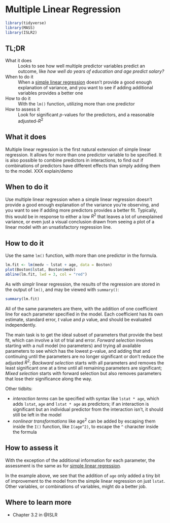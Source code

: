 # Multiple Linear Regression {#multiple-linear-regression} 

```r
library(tidyverse)
library(MASS)
library(ISLR2)
```

## TL;DR

What it does
: Looks to see how well multiple predictor variables predict an outcome, like *how well do years of education and age predict salary?*

When to do it
: When a [simple linear regression](#simple-linear-regression) doesn't provide a good enough explanation of variance, and you want to see if adding additional variables provides a better one

How to do it
: With the `lm()` function, utilizing more than one predictor

How to assess it
: Look for significant $p$-values for the predictors, and a reasonable adjusted-$R^2$

## What it does 

Multiple linear regression is the first natural extension of simple linear regression. It allows for more than one predictor variable to be specified. It is also possible to combine predictors in interactions, to find out if combinations of predictors have different effects than simply adding them to the model. XXX explain/demo

## When to do it

Use multiple linear regression when a simple linear regression doesn't provide a good enough explanation of the variance you're observing, and you want to see if adding more predictors provides a better fit. Typically, this would be in response to either a low $R^2$ that leaves a lot of unexplained variance, or even just a visual conclusion drawn from seeing a plot of a linear model with an unsatisfactory regression line.

## How to do it

Use the same `lm()` function, with more than one predictor in the formula.

```r
lm.fit <- lm(medv ~ lstat + age, data = Boston)
plot(Boston$lstat, Boston$medv)
abline(lm.fit, lwd = 3, col = "red")
```

As with simplr linear regression, the results of the regression are stored in the output of `lm()`, and may be viewed with `summary()`:

```r
summary(lm.fit)
```

All of the same parameters are there, with the addition of one coefficient line for each parameter specified in the model. Each coefficient has its own estimate, standard error, $t$ value and $p$ value, and should be evaluated independently.

The main task is to get the ideal subset of parameters that provide the best fit, which can involve a lot of trial and error. *Forward selection* involves starting with a null model (no parameters) and trying all available parameters to see which has the lowest p-value, and adding that and continuing until the parameters are no longer significant or don't reduce the adjusted $R^2$; *Backward selection* starts with all parameters and removes the least significant one at a time until all remaining parameters are significant; *Mixed selection* starts with forward selection but also removes parameters that lose their significance along the way.

Other tidbits:

- *interaction terms* can be specified with syntax like `lstat * age`, which adds `lstat`, `age` and `lstat * age` as predictors; if an interaction is significant but an individual predictor from the interaction isn't, it should still be left in the model
- *nonlinear transformations* like $\text{age}^2$ can be added by escaping them inside the `I()` function, like `I(age^2)`, to escape the `^` character inside the formula

## How to assess it

With the exception of the additional information for each parameter, the assessment is the same as for [simple linear regression](#simple-linear-regression).

In the example above, we see that the addition of `age` only added a tiny bit of improvement to the model from the simple linear regression on just `lstat`. Other variables, or combinations of variables, might do a better job.

## Where to learn more

- Chapter 3.2 in @ISLR
